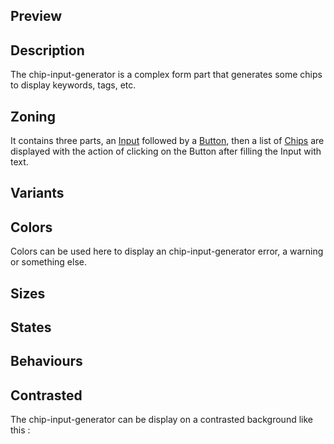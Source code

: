 
## Preview
<!-- PUT SOME FINAL EXAMPLES AS IMAGES HERE -->
<!-- IMAGE IMPORT IS WITH THE FOLLOWING FORMATTING: -->
<!-- ![Alternative text](design-images/link-to-the-corresponding-image.png) -->

## Description
The chip-input-generator is a complex form part that generates some chips to display keywords, tags, etc.

## Zoning
It contains three parts, an [Input]() followed by a [Button](), then a list of [Chips]() are displayed with the action 
of clicking on the Button after filling the Input with text.

## Variants
<DesignChipInputGeneratorVariants />

## Colors
Colors can be used here to display an chip-input-generator error, a warning or something else.

<DesignChipInputGeneratorColors />

## Sizes
<DesignChipInputGeneratorSizes />

## States
<DesignChipInputGeneratorStates />

## Behaviours
<DesignChipInputGeneratorBehaviours />

## Contrasted
The chip-input-generator can be display on a contrasted background like this :

<DesignChipInputGeneratorContrasted />

